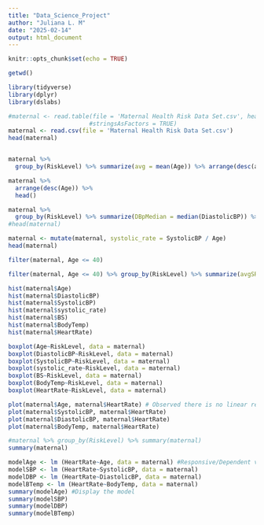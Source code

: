 ```yaml
---
title: "Data_Science_Project"
author: "Juliana L. M"
date: "2025-02-14"
output: html_document
---
```


```r
knitr::opts_chunk$set(echo = TRUE)
```

```r
getwd()
```
```r
library(tidyverse)
library(dplyr)
library(dslabs)
```

```r
#maternal <- read.table(file = 'Maternal Health Risk Data Set.csv', header = TRUE, sep = "\t",
                       #stringsAsFactors = TRUE)
maternal <- read.csv(file = 'Maternal Health Risk Data Set.csv')
head(maternal)
```
```r

```

```r
maternal %>% 
  group_by(RiskLevel) %>% summarize(avg = mean(Age)) %>% arrange(desc(avg))
```

```r
maternal %>% 
  arrange(desc(Age)) %>% 
  head()
```
```r
maternal %>% 
  group_by(RiskLevel) %>% summarize(DBpMedian = median(DiastolicBP)) %>% arrange(DBpMedian)
#head(maternal)
```
```r
maternal <- mutate(maternal, systolic_rate = SystolicBP / Age)
head(maternal)
```
```r
filter(maternal, Age <= 40) 
```
```r
filter(maternal, Age <= 40) %>% group_by(RiskLevel) %>% summarize(avgSR = mean(systolic_rate))
```
```r
hist(maternal$Age)
hist(maternal$DiastolicBP)
hist(maternal$SystolicBP)
hist(maternal$systolic_rate)
hist(maternal$BS)
hist(maternal$BodyTemp)
hist(maternal$HeartRate)
```
```r
boxplot(Age~RiskLevel, data = maternal)
boxplot(DiastolicBP~RiskLevel, data = maternal)
boxplot(SystolicBP~RiskLevel, data = maternal)
boxplot(systolic_rate~RiskLevel, data = maternal)
boxplot(BS~RiskLevel, data = maternal)
boxplot(BodyTemp~RiskLevel, data = maternal)
boxplot(HeartRate~RiskLevel, data = maternal)
```
```r
plot(maternal$Age, maternal$HeartRate) # Observed there is no linear relationship between Age and HeartRate
plot(maternal$SystolicBP, maternal$HeartRate)
plot(maternal$DiastolicBP, maternal$HeartRate)
plot(maternal$BodyTemp, maternal$HeartRate)
```

```r
#maternal %>% group_by(RiskLevel) %>% summary(maternal)
summary(maternal)
```
```r
modelAge <- lm (HeartRate~Age, data = maternal) #Responsive/Dependent variable vs Explanatory/Independent variable
modelSBP <- lm (HeartRate~SystolicBP, data = maternal)
modelDBP <- lm (HeartRate~DiastolicBP, data = maternal)
modelBTemp <- lm (HeartRate~BodyTemp, data = maternal)
summary(modelAge) #Display the model
summary(modelSBP)
summary(modelDBP)
summary(modelBTemp)
```




